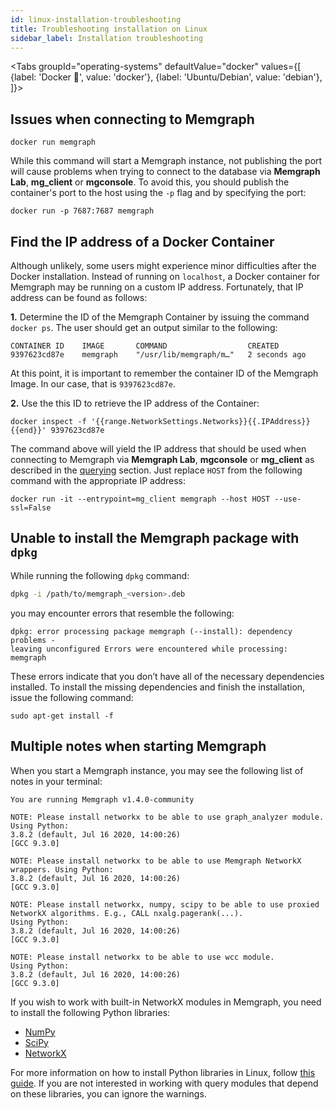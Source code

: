 ```yaml
---
id: linux-installation-troubleshooting
title: Troubleshooting installation on Linux
sidebar_label: Installation troubleshooting
---
```



<Tabs
  groupId="operating-systems"
  defaultValue="docker"
  values={[
    {label: 'Docker 🐳', value: 'docker'},
    {label: 'Ubuntu/Debian', value: 'debian'},
  ]}>
  <TabItem value="docker">

## Issues when connecting to Memgraph

```console 
docker run memgraph 
```

While this command will start a Memgraph instance, not publishing the port will
cause problems when trying to connect to the database via **Memgraph Lab**,
**mg_client** or **mgconsole**. To avoid this, you should publish the
container's port to the host using the `-p` flag and by specifying the port:

```console 
docker run -p 7687:7687 memgraph 
```

## Find the IP address of a Docker Container

Although unlikely, some users might experience minor difficulties after the
Docker installation. Instead of running on `localhost`, a Docker container for
Memgraph may be running on a custom IP address. Fortunately, that IP address can
be found as follows:

**1.** Determine the ID of the Memgraph Container by issuing the
command `docker ps`. The user should get an output similar to the following:

```console 
CONTAINER ID    IMAGE       COMMAND                  CREATED
9397623cd87e    memgraph    "/usr/lib/memgraph/m…"   2 seconds ago 
```

At this point, it is important to remember the container ID of the Memgraph
Image. In our case, that is `9397623cd87e`.

**2.** Use the this ID to retrieve the IP address of the Container:

```console 
docker inspect -f '{{range.NetworkSettings.Networks}}{{.IPAddress}}{{end}}' 9397623cd87e 
```

The command above will yield the IP address that should be used when connecting
to Memgraph via **Memgraph Lab**, **mgconsole** or **mg_client** as described in
the [querying](/getting-started/querying/querying.md) section. Just replace
`HOST` from the following command with the appropriate IP address: 

```console 
docker run -it --entrypoint=mg_client memgraph --host HOST --use-ssl=False 
```

  </TabItem>
  <TabItem value="debian">

## Unable to install the Memgraph package with `dpkg`

While running the following `dpkg` command:

```bash
dpkg -i /path/to/memgraph_<version>.deb
```

you may encounter errors that resemble the following:

```console
dpkg: error processing package memgraph (--install): dependency problems -
leaving unconfigured Errors were encountered while processing: memgraph
```

These errors indicate that you don’t have all of the necessary dependencies
installed. To install the missing dependencies and finish the installation,
issue the following command:

```console
sudo apt-get install -f
```

## Multiple notes when starting Memgraph

When you start a Memgraph instance, you may see the following list of notes in
your terminal:

```console
You are running Memgraph v1.4.0-community

NOTE: Please install networkx to be able to use graph_analyzer module. Using Python:
3.8.2 (default, Jul 16 2020, 14:00:26)
[GCC 9.3.0]

NOTE: Please install networkx to be able to use Memgraph NetworkX wrappers. Using Python:
3.8.2 (default, Jul 16 2020, 14:00:26)
[GCC 9.3.0]

NOTE: Please install networkx, numpy, scipy to be able to use proxied NetworkX algorithms. E.g., CALL nxalg.pagerank(...).
Using Python:
3.8.2 (default, Jul 16 2020, 14:00:26)
[GCC 9.3.0]

NOTE: Please install networkx to be able to use wcc module.
Using Python:
3.8.2 (default, Jul 16 2020, 14:00:26)
[GCC 9.3.0]
```

If you wish to work with built-in NetworkX modules in Memgraph, you need to
install the following Python libraries: 
* [NumPy](https://numpy.org/)
* [SciPy](https://www.scipy.org/) 
* [NetworkX](https://networkx.org/)

For more information on how to install Python libraries in Linux, follow [this
guide](https://packaging.python.org/tutorials/installing-packages/).
If you are not interested in working with query modules that depend on these
libraries, you can ignore the warnings.

  </TabItem>
</Tabs>
